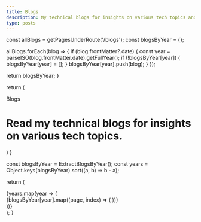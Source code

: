 ```yaml
---
title: Blogs
description: My technical blogs for insights on various tech topics and tutorials.
type: posts
---
```


  const allBlogs = getPagesUnderRoute('/blogs');
  const blogsByYear = {};

  allBlogs.forEach(blog => {
    if (blog.frontMatter?.date) {
      const year = parseISO(blog.frontMatter.date).getFullYear();
      if (!blogsByYear[year]) {
        blogsByYear[year] = [];
      }
      blogsByYear[year].push(blog);
    }
  });

  return blogsByYear;
}

  return (
    <div className="max-w-screen-lg mx-auto pt-4 pb-4  border-gray-400 border-opacity-20">
      <div className="absolute inset-0 bg-[linear-gradient(to_bottom,rgba(0,0,0,0.1)_1px,transparent_1px),linear-gradient(to_right,rgba(0,0,0,0.1)_1px,transparent_1px)] dark:bg-[linear-gradient(to_bottom,rgba(255,255,255,0.1)_1px,transparent_1px),linear-gradient(to_right,rgba(255,255,255,0.1)_1px,transparent_1px)] bg-[size:4rem_4rem] [mask-image:linear-gradient(to_bottom,white,transparent)]"></div>
      <p className="text-center font-space-grotesk font-roboto font-bold uppercase text-xl">Blogs</p>
      <h1>
        <span className="font-bold font-serif leading-tight lg:text-5xl italic">Read my technical blogs for insights on various tech topics.</span>
      </h1>
    </div>
  )
}

  const blogsByYear = ExtractBlogsByYear();
  const years = Object.keys(blogsByYear).sort((a, b) => b - a);

  return (
    <div className="-mt-0">
      {years.map(year => (
        <div key={year} className="relative mt-40">
          <GhostLabel text={year.toString()} />
          {blogsByYear[year].map((page, index) => (
            <BlogRow key={index} page={page} />
          ))}
        </div>
      ))}
    </div>
  );
}

<BlogHeader />
<BlogIndex />
